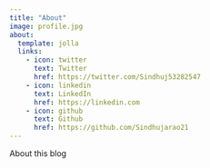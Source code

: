 ```yaml
---
title: "About"
image: profile.jpg
about:
  template: jolla
  links:
    - icon: twitter
      text: Twitter
      href: https://twitter.com/Sindhuj53282547
    - icon: linkedin
      text: LinkedIn
      href: https://linkedin.com
    - icon: github
      text: Github
      href: https://github.com/Sindhujarao21
---
```


About this blog
